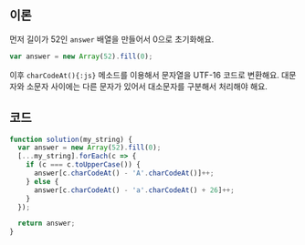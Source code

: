 ## 이론

먼저 길이가 52인 `answer` 배열을 만들어서 0으로 초기화해요.

```js
var answer = new Array(52).fill(0);
```

이후 `charCodeAt(){:js}` 메소드를 이용해서 문자열을 UTF-16 코드로 변환해요.
대문자와 소문자 사이에는 다른 문자가 있어서 대소문자를 구분해서 처리해야 해요.

## 코드

```js
function solution(my_string) {
  var answer = new Array(52).fill(0);
  [...my_string].forEach(c => {
    if (c === c.toUpperCase()) {
      answer[c.charCodeAt() - 'A'.charCodeAt()]++;
    } else {
      answer[c.charCodeAt() - 'a'.charCodeAt() + 26]++;
    }
  });

  return answer;
}
```
